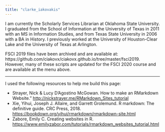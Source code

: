 ```yaml
---
title: "clarke_iakovakis"
---
```


I am currently the Scholarly Services Librarian at Oklahoma State University. I graduated from the School of Information at the University of Texas in 2011 with an MS in Information Studies, and from Texas State University in 2006 with a BA in History. I previously worked at the University of Houston-Clear Lake and the University of Texas at Arlington. 

FSCI 2019 files have been archived and are available at: https://github.com/ciakovx/ciakovx.github.io/tree/master/fsci2019. However, many of these scripts are updated for the FSCI 2020 course and are available at the menu above.

---

I used the following resources to help me build this page:

- Strayer, Nick & Lucy D’Agostino McGowan. How to make an RMarkdown Website." <http://nickstrayer.me/RMarkdown_Sites_tutorial>
- Xie, Yihui, Joseph J. Allaire, and Garrett Grolemund. R markdown: The definitive guide.</a> CRC Press, 2018. <https://bookdown.org/yihui/rmarkdown/rmarkdown-site.html>
- Zabore, Emily C. Creating websites in R. <https://www.emilyzabor.com/tutorials/rmarkdown_websites_tutorial.html>

